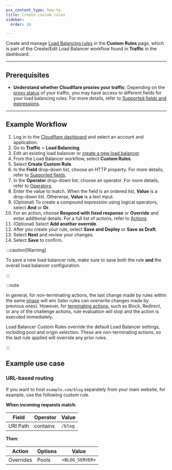 ```yaml
---
pcx_content_type: how-to
title: Create custom rules
sidebar:
  order: 16

---
```



Create and manage [Load Balancing rules](/load-balancing/additional-options/load-balancing-rules/) in the **Custom Rules** page, which is part of the Create/Edit Load Balancer workflow found in **Traffic** in the dashboard.

***

## Prerequisites

* **Understand whether Cloudflare proxies your traffic**: Depending on the [proxy status](/load-balancing/understand-basics/proxy-modes/) of your traffic, you may have access to different fields for your load balancing rules. For more details, refer to [Supported fields and expressions](/load-balancing/additional-options/load-balancing-rules/reference/).

***

## Example Workflow

1. Log in to the [Cloudflare dashboard](https://dash.cloudflare.com) and select an account and application.
2. Go to **Traffic** > **Load Balancing**.
3. Edit an existing load balancer or [create a new load balancer](/load-balancing/load-balancers/create-load-balancer/).
4. From the Load Balancer workflow, select **Custom Rules**.
5. Select **Create Custom Rule**.
6. In the **Field** drop-down list, choose an HTTP property. For more details, refer to [Supported fields](/load-balancing/additional-options/load-balancing-rules/reference/).
7. In the **Operator** drop-down list, choose an operator. For more details, refer to [Operators](/load-balancing/additional-options/load-balancing-rules/reference/#operators-and-grouping-symbols).
8. Enter the value to match. When the field is an ordered list, **Value** is a drop-down list. Otherwise, **Value** is a text input.
9. (Optional) To create a compound expression using logical operators, select **And** or **Or**.
10. For an action, choose **Respond with fixed response** or **Override** and enter additional details. For a full list of actions, refer to [Actions](/load-balancing/additional-options/load-balancing-rules/actions/).
11. (Optional) Select **Add another override**.
12. After you create your rule, select **Save and Deploy** or **Save as Draft**.
13. Select **Next** and review your changes.
14. Select **Save** to confirm.

:::caution[Warning]


To save a new load balancer rule, make sure to save both the rule **and** the overall load balancer configuration.


:::

:::note


In general, for non-terminating actions, the last change made by rules within the same [phase](/ruleset-engine/about/phases/) will win (later rules can overwrite changes made by previous ones). However, for [terminating actions](/ruleset-engine/rules-language/actions/), such as Block, Redirect, or any of the challenge actions, rule evaluation will stop and the action is executed immediately.

Load Balancer Custom Rules override the default Load Balancer settings, including pool and origin selection. These are non-terminating actions, so the last rule applied will override any prior rules.


:::

## Example use case

### URL-based routing

If you want to host `example.com/blog` separately from your main website, for example, use the following custom rule.

<Example>

<strong>When incoming requests match</strong>:

| Field    | Operator | Value   |
| -------- | -------- | ------- |
| URI Path | contains | `/blog` |

<strong>Then</strong>:

| Action    | Options | Value           |
| --------- | ------- | --------------- |
| Overrides | Pools   | `<BLOG_SERVER>` |

</Example>
